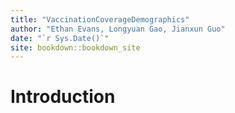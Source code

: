 ```yaml
--- 
title: "VaccinationCoverageDemographics"
author: "Ethan Evans, Longyuan Gao, Jianxun Guo"
date: "`r Sys.Date()`"
site: bookdown::bookdown_site
---
```


# Introduction

